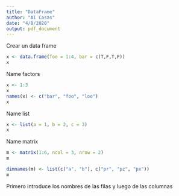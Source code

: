 ```yaml
---
title: "DataFrame"
author: "AI Casas"
date: "4/8/2020"
output: pdf_document
---
```


Crear un data frame

```r
x <- data.frame(foo = 1:4, bar = c(T,F,T,F))
x
```

Name factors

```r
x <- 1:3
x
names(x) <- c("bar", "foo", "loo")
x
```

Name list

```r
x <- list(a = 1, b = 2, c = 3)
x
```

Name matrix

```r
m <- matrix(1:6, ncol = 3, nrow = 2)
m
```

```r
dimnames(m) <- list(c("a", "b"), c("pr", "pz", "px"))
m
```

Primero introduce los nombres de las filas y luego de las columnas 

